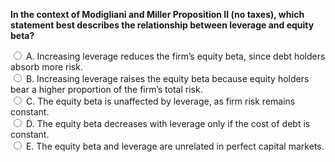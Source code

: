 ::: {.question-block}

<form onsubmit="event.preventDefault(); checkAnswer('module7_mcq_q93')" data-correct-answer="B">
<strong style="display: block;">In the context of Modigliani and Miller Proposition II (no taxes), which statement best describes the relationship between leverage and equity beta?</strong>

<label><input type="radio" name="module7_mcq_q93" value="A"> A. Increasing leverage reduces the firm's equity beta, since debt holders absorb more risk.</label><br>
<label><input type="radio" name="module7_mcq_q93" value="B"> B. Increasing leverage raises the equity beta because equity holders bear a higher proportion of the firm’s total risk.</label><br>
<label><input type="radio" name="module7_mcq_q93" value="C"> C. The equity beta is unaffected by leverage, as firm risk remains constant.</label><br>
<label><input type="radio" name="module7_mcq_q93" value="D"> D. The equity beta decreases with leverage only if the cost of debt is constant.</label><br>
<label><input type="radio" name="module7_mcq_q93" value="E"> E. The equity beta and leverage are unrelated in perfect capital markets.</label><br>
</form>

<div id="feedback-module7_mcq_q93" class="feedback" data-status="" style="display:none;">
✅ Correct: B. According to MM Proposition II (no taxes), leverage amplifies the risk borne by shareholders. The equity beta increases linearly with the debt-to-equity ratio, following the relation $\beta_E = \beta_U(1 + \frac{D}{E})$, because debt magnifies the volatility of equity returns.
</div>

:::
